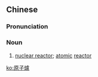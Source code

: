 {{also|原子炉}}
==Chinese==
{{zh-forms|s=原子炉|type=21}}

===Pronunciation===
{{zh-pron
|m=yuánzǐlú
|cat=n
}}

===Noun===
{{zh-noun}}

# [[nuclear reactor]]; [[atomic]] [[reactor]]

[[ko:原子爐]]